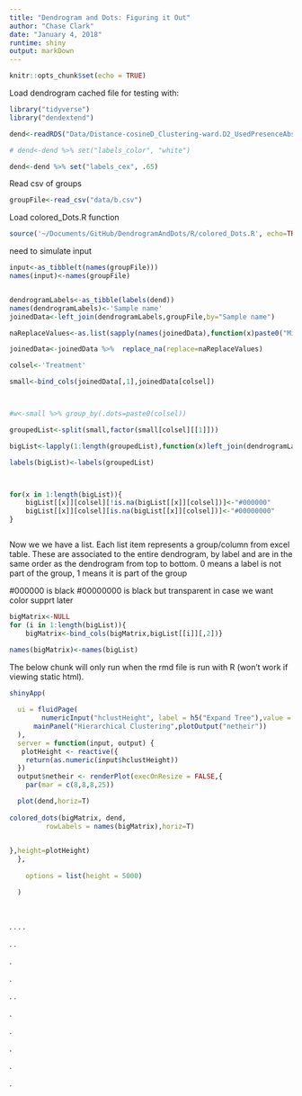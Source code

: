 ```yaml
---
title: "Dendrogram and Dots: Figuring it Out"
author: "Chase Clark"
date: "January 4, 2018"
runtime: shiny
output: markDown
---
```


```r
knitr::opts_chunk$set(echo = TRUE)
```


Load dendrogram cached file for testing with:
```r
library("tidyverse")
library("dendextend")

dend<-readRDS("Data/Distance-cosineD_Clustering-ward.D2_UsedPresenceAbsence_SNR-4_PercentPresence-70_LowCut-3000_HighCut-15000.rds")

# dend<-dend %>% set("labels_color", "white")

dend<-dend %>% set("labels_cex", .65)

```

Read csv of groups
```r
groupFile<-read_csv("data/b.csv")
```

Load colored_Dots.R function
```r
source('~/Documents/GitHub/DendrogramAndDots/R/colored_Dots.R', echo=TRUE)
```


need to simulate input


```r
input<-as_tibble(t(names(groupFile))) 
names(input)<-names(groupFile)



```

```r

dendrogramLabels<-as_tibble(labels(dend))
names(dendrogramLabels)<-'Sample name'
joinedData<-left_join(dendrogramLabels,groupFile,by="Sample name")

naReplaceValues<-as.list(sapply(names(joinedData),function(x)paste0("Missing ",x)))

joinedData<-joinedData %>%  replace_na(replace=naReplaceValues)

colsel<-'Treatment'

small<-bind_cols(joinedData[,1],joinedData[colsel])



#w<-small %>% group_by(.dots=paste0(colsel))

groupedList<-split(small,factor(small[colsel][[1]]))

bigList<-lapply(1:length(groupedList),function(x)left_join(dendrogramLabels,groupedList[[x]],by='Sample name'))

labels(bigList)<-labels(groupedList)



for(x in 1:length(bigList)){
    bigList[[x]][colsel][!is.na(bigList[[x]][colsel])]<-"#000000"
    bigList[[x]][colsel][is.na(bigList[[x]][colsel])]<-"#00000000"
}



```

Now we we have a list. Each list item represents a group/column from excel table.
These are associated to the entire dendrogram, by label and are in the same order as the dendrogram from top to bottom.
0 means a label is not part of the group, 1 means it is part of the group


#000000  is black
#00000000 is black but transparent   in case we want color supprt later


```r
bigMatrix<-NULL
for (i in 1:length(bigList)){
    bigMatrix<-bind_cols(bigMatrix,bigList[[i]][,2])}

names(bigMatrix)<-names(bigList)

```



The below chunk will only run when the rmd file is run with R (won't work if viewing static html).








```r
shinyApp(
  
  ui = fluidPage(
        numericInput("hclustHeight", label = h5("Expand Tree"),value = 5000,step=50,min=100),
      mainPanel("Hierarchical Clustering",plotOutput("netheir"))        
  ),
  server = function(input, output) {
   plotHeight <- reactive({
    return(as.numeric(input$hclustHeight))
  })
  output$netheir <- renderPlot(execOnResize = FALSE,{
    par(mar = c(8,8,8,25))

  plot(dend,horiz=T)
    
colored_dots(bigMatrix, dend,
         rowLabels = names(bigMatrix),horiz=T) 

    
},height=plotHeight)
  },
  
    options = list(height = 5000)

  )
  
  
```




.
.
.
.

.
.

.

.

.
.

.

.

.

.

.
